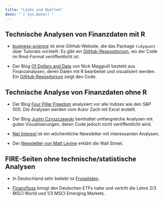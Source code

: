 ```yaml
---
title: "Links und Quellen"
date: "`r Sys.Date()`"
---
```


## Technische Analysen von Finanzdaten mit R

-   [business-science](https://business-science.github.io/tidyquant/){.uri} ist eine GitHub-Website, die das Package `tidyquant` über Tutorials vorstellt. Es gibt ein [GitHub-Respositorium](https://github.com/business-science/tidyquant), wo der Code im Rmd-Format veröffentlicht ist.

-   Der Blog [Of Dollars and Data](https://ofdollarsanddata.com) von Nick Maggiulli besteht aus Finanzanalysen, deren Daten mit R bearbeitet und visualisiert werden. Ein [GitHub-Repositorium](https://github.com/nmaggiulli/of-dollars-and-data) zeigt den Code.

## Technische Analyse von Finanzdaten ohne R

-   Der Blog [Four Pillar Freedom](https://fourpillarfreedom.com) analysiert vor alle Indizes wie den S&P 500. Die Analysen werden vom Autor Zach mit Excel erstellt.

-   Der Blog [Justin Czyszczewski](https://justinczyszczewski.com) beinhaltet umfangreiche Analysen mit guten Visualisierungen, deren Code jedoch nicht veröffentlicht wird.

-   [Net Interest](https://netinterest.substack.com) ist ein wöchentliche Newsletter mit interessanten Analysen.

-   Der [Newsletter von Matt Levine](https://www.bloomberg.com/opinion/authors/ARbTQlRLRjE/matthew-s-levine) erklärt die Wall Street.

## FIRE-Seiten ohne technische/statistische Analysen

-   In Deutschland sehr beliebt ist [Frugalisten](https://frugalisten.de).

-   [Finanzfluss](https://www.finanzfluss.de) bringt den Deutschen ETFs nahe und vertritt die Lehre 2/3 MSCI World und 1/3 MSCI Emerging Markets.
